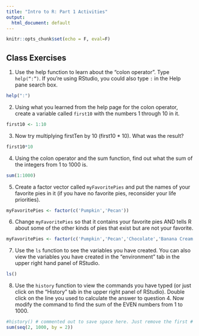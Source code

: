 ```yaml
---
title: "Intro to R: Part 1 Activities"
output:
  html_document: default
---
```


```r
knitr::opts_chunk$set(echo = F, eval=F)
```

## Class Exercises

1.  Use the help function to learn about the “colon operator”.  Type `help(“:”)`.  If you’re using RStudio, you could also type `:` in the Help pane search box.
```r
help(":")
```


2.  Using what you learned from the help page for the colon operator, create a variable called `first10` with the numbers 1 through 10 in it.
```r
first10 <- 1:10
```


3.  Now try multiplying firstTen by 10 (first10 * 10).  What was the result?
```r
first10*10
```


4.  Using the colon operator and the sum function, find out what the sum of the integers from 1 to 1000 is.  
```r
sum(1:1000)
```


5.  Create a factor vector called `myFavoritePies` and put the names of your favorite pies in it (if you have no favorite pies, reconsider your life priorities).
```r
myFavoritePies <- factor(c('Pumpkin','Pecan'))
```


6.  Change `myFavoritePies` so that it contains your favorite pies AND tells R about some of the other kinds of pies that exist but are not your favorite.
```r
myFavoritePies <- factor(c('Pumpkin','Pecan','Chocolate','Banana Cream','Mincemeat'))
```


7.  Use the `ls` function to see the variables you have created.  You can also view the variables you have created in the “environment” tab in the upper right hand panel of RStudio.
```r
ls()
```

8.  Use the `history` function to view the commands you have typed (or just click on the “History” tab in the upper right panel of RStudio).  Double click on the line you used to calculate the answer to question 4.  Now modify the command to find the sum of the EVEN numbers from 1 to 1000.
```r
#history() # commented out to save space here. Just remove the first # to run
sum(seq(2, 1000, by = 2))
```

